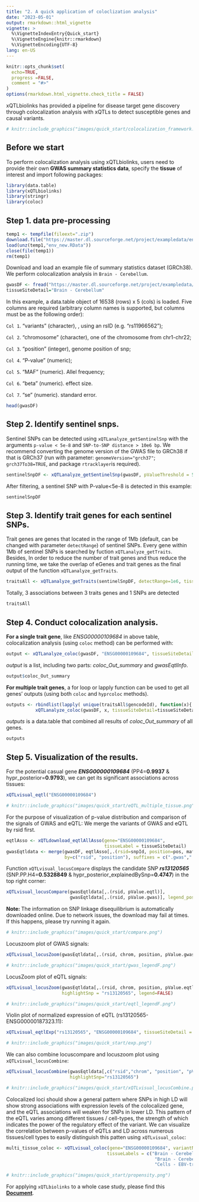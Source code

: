 ```yaml
---
title: "2. A quick application of coloclization analysis"
date: "2023-05-01"
output: rmarkdown::html_vignette
vignette: >
  %\VignetteIndexEntry{Quick_start}
  %\VignetteEngine{knitr::rmarkdown}
  %\VignetteEncoding{UTF-8}
lang: en-US
---
```


```r
knitr::opts_chunk$set(
  echo=TRUE,
  progress =FALSE,
  comment = "#>"
)
options(rmarkdown.html_vignette.check_title = FALSE)
```

xQTLbiolinks has provided a pipeline for disease target gene discovery through colocalization analysis with xQTLs to detect susceptible genes and causal variants.
```r
# knitr::include_graphics("images/quick_start/colocalization_framework.png")
```

## Before we start

To perform colocalization analysis using xQTLbiolinks, users need to provide their own **GWAS summary statistics data**, specify the **tissue** of interest and import following packages:

```r
library(data.table)
library(xQTLbiolinks)
library(stringr)
library(coloc)
```

## Step 1. data pre-processing



```r
temp1 <- tempfile(fileext=".zip")
download.file("https://master.dl.sourceforge.net/project/exampledata/env_new.zip", temp1)
load(unz(temp1,"env_new.RData"))
close(file(temp1))
rm(temp1)
```

Download and load an example file of summary statistics dataset (GRCh38). We perform colocalization analysis in `Brain - Cerebellum`.

```r
gwasDF <- fread("https://master.dl.sourceforge.net/project/exampledata/gwasDFsub.txt")
tissueSiteDetail="Brain - Cerebellum"
```

In this example, a data.table object of 16538 (rows) x 5 (cols) is loaded. Five columns are required (arbitrary column names is supported, but columns must be as the following order):

`Col 1`. "variants" (character), , using an rsID (e.g. "rs11966562");

`Col 2`. "chromosome" (character), one of the chromosome from chr1-chr22;

`Col 3`. "position" (integer), genome position of snp;

`Col 4`. "P-value" (numeric);

`Col 5`. "MAF" (numeric). Allel frequency;

`Col 6`. "beta" (numeric). effect size.

`Col 7`. "se" (numeric). standard error.

```r
head(gwasDF)
```

## Step 2. Identify sentinel snps.

Sentinel SNPs can be detected using `xQTLanalyze_getSentinelSnp` with the arguments `p-value < 5e-8` and `SNP-to-SNP distance > 10e6 bp`. We recommend converting the genome version of the GWAS file to GRCh38 if that is GRCh37 (run with parameter: `genomeVersion="grch37"`; `grch37To38=TRUE`, and package `rtracklayer`is required).

```r
sentinelSnpDF <- xQTLanalyze_getSentinelSnp(gwasDF, pValueThreshold = 5e-08)
```

After filtering, a sentinel SNP with P-value\<5e-8 is detected in this example:

```r
sentinelSnpDF
```

## Step 3. Identify trait genes for each sentinel SNPs.

Trait genes are genes that located in the range of 1Mb (default, can be changed with parameter `detectRange`) of sentinel SNPs. Every gene within 1Mb of sentinel SNPs is searched by fuction `xQTLanalyze_getTraits`. Besides, In order to reduce the number of trait genes and thus reduce the running time, we take the overlap of eGenes and trait genes as the final output of the function `xQTLanalyze_getTraits`.

```r
traitsAll <- xQTLanalyze_getTraits(sentinelSnpDF, detectRange=1e6, tissueSiteDetail=tissueSiteDetail)
```

Totally, 3 associations between 3 traits genes and 1 SNPs are detected

```r
traitsAll
```

## Step 4. Conduct colocalization analysis.

**For a single trait gene**, like *ENSG00000109684* in above table, colocalization analysis (using `coloc` method) can be performed with:

```r
output <- xQTLanalyze_coloc(gwasDF, "ENSG00000109684", tissueSiteDetail=tissueSiteDetail) # using gene symbol
```

*output* is a list, including two parts: *coloc_Out_summary* and *gwasEqtlInfo*.

```r
output$coloc_Out_summary
```

**For multiple trait genes**, a for loop or lapply function can be used to get all genes' outputs (using both `coloc` and `hyprcoloc` methods).

```r
outputs <- rbindlist(lapply( unique(traitsAll$gencodeId), function(x){ # using gencode ID.
           xQTLanalyze_coloc(gwasDF, x, tissueSiteDetail=tissueSiteDetail, method = "Both")$colocOut }))
```

*outputs* is a data.table that combined all results of *coloc_Out_summary* of all genes.

```r
outputs
```

## Step 5. Visualization of the results.

For the potential casual gene ***ENSG00000109684*** (PP4=**0.9937** & hypr_posterior=**0.9793**), we can get its significant associations across tissues:

```r
xQTLvisual_eqtl("ENSG00000109684")
```

```r
# knitr::include_graphics("images/quick_start/eQTL_multiple_tissue.png")
```


For the purpose of visualization of p-value distribution and comparison of the signals of GWAS and eQTL: We merge the variants of GWAS and eQTL by rsid first.

```r
eqtlAsso <- xQTLdownload_eqtlAllAsso(gene="ENSG00000109684", 
                                     tissueLabel = tissueSiteDetail)
gwasEqtldata <- merge(gwasDF, eqtlAsso[,.(rsid=snpId, position=pos, maf, pValue)],
                      by=c("rsid", "position"), suffixes = c(".gwas",".eqtl"))
```


Function `xQTLvisual_locusCompare` displays the candidate SNP ***rs13120565*** (SNP.PP.H4=**0.5328849** & hypr_posterior_explainedBySnp=**0.4747**) in the top right corner:
```r
xQTLvisual_locusCompare(gwasEqtldata[,.(rsid, pValue.eqtl)], 
                        gwasEqtldata[,.(rsid, pValue.gwas)], legend_position = "bottomright")
```
**Note: **The information on SNP linkage disequilibrium is automatically downloaded online. Due to network issues, the download may fail at times. If this happens, please try running it again.

```r
# knitr::include_graphics("images/quick_start/compare.png")
```

Locuszoom plot of GWAS signals:

```r
xQTLvisual_locusZoom(gwasEqtldata[,.(rsid, chrom, position, pValue.gwas)], legend=FALSE)
```

```r
# knitr::include_graphics("images/quick_start/gwas_legendF.png")
```

LocusZoom plot of eQTL signals:

```r
xQTLvisual_locusZoom(gwasEqtldata[,.(rsid, chrom, position, pValue.eqtl)], 
                     highlightSnp = "rs13120565", legend=FALSE)
```

```r
# knitr::include_graphics("images/quick_start/eqtl_legendF.png")
```

Violin plot of normalized expression of eQTL (rs13120565-ENSG00000187323.11):

```r
xQTLvisual_eqtlExp("rs13120565", "ENSG00000109684", tissueSiteDetail = tissueSiteDetail)
```

```r
# knitr::include_graphics("images/quick_start/exp.png")
```

We can also combine locuscompare and locuszoom plot using `xQTLvisual_locusCombine`:

```r
xQTLvisual_locusCombine(gwasEqtldata[,c("rsid","chrom", "position", "pValue.gwas", "pValue.eqtl")], 
                        highlightSnp="rs13120565")
```

```r
# knitr::include_graphics("images/quick_start/xQTLvisual_locusCombine.png")
```

Colocalized loci should show a general pattern where SNPs in high LD will show strong associations with expression levels of the colocalized gene, and the eQTL associations will weaken for SNPs in lower LD. This pattern of the eQTL varies among different tissues / cell-types, the strength of which indicates the power of the regulatory effect of the variant. We can visualize the correlation between p-values of eQTLs and LD across numerous tissues/cell types to easily distinguish this patten using `xQTLvisual_coloc`:

```r
multi_tissue_coloc <- xQTLvisual_coloc(gene="ENSG00000109684", variantName="rs13120565", 
                                      tissueLabels = c("Brain - Cerebellar Hemisphere", 
                                                        "Brain - Cerebellum", "Thyroid", "Lung",
                                                        "Cells - EBV-transformed lymphocytes"))
```

```r
# knitr::include_graphics("images/quick_start/propensity.png")
```

For applying `xQTLbiolinks` to a whole case study, please find this [**Document**](https://dingruofan.github.io/xQTLbiolinks/articles/Colocalization_analysis_with_xQTLbiolinks.html).
